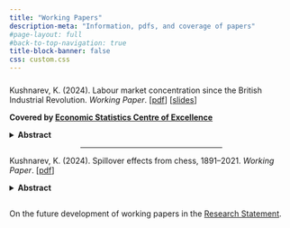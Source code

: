 ```yaml
---
title: "Working Papers"
description-meta: "Information, pdfs, and coverage of papers"
#page-layout: full
#back-to-top-navigation: true
title-block-banner: false
css: custom.css
---
```


###

Kushnarev, K. (2024). Labour market concentration since the British Industrial Revolution. *Working Paper*. \[[pdf](/files/WP2.pdf)\] \[[slides](https://www.dropbox.com/scl/fi/7bay01qimaelbr0nbff13/Presentation__WP-12.pdf?rlkey=9bqm8tmp7cxf1nahw9e6t3lgb&st=3pw3ldbn&dl=0)\] 

**Covered by [Economic Statistics Centre of Excellence](https://www.escoe.ac.uk/labour-market-concentration-since-the-british-industrial-revolution/)**

<details>
<summary><strong>Abstract</strong></summary>
This paper highlights an economic history perspective on labour share dynamics during the second phase of the British Industrial Revolution. It addresses two broad questions: 1) Did market concentration increase between 1851 and 1911? 2) If so, did the labour share decline, as suggested by ongoing debates? I use census data from 1851 to 1911 to answer these questions, focusing on local labour markets. Employing different specifications of market concentration, I found a surprising doubling in market concentration during this period, as measured by both the Herfindahl-Hirschman Index and Concentration Ratio approaches. However, local labour market concentration decreased as the labour market expanded. I further explore this by providing a counterfactual analysis, showing that a one standard deviation increase in creative destruction leads to a 50% rise in new entrants. Consequently, I offer two explanations for the presented results. The first is that local labour market concentration is more suitable for analysing labour share, making it a more practical and data-driven approach. The second explanation is that the decline and rise of labour share trigger uneven growth through redistribution and creative destruction. This explanation is more theoretical but still supports my results. In the future, a greater focus on the first stage of the British Industrial Revolution could lead to the developing of a more grounded theory.
</details>

<center><hr style="width:50%"></center>

Kushnarev, K. (2024). Spillover effects from chess, 1891–2021. *Working Paper*. \[[pdf](/files/Chess.pdf)\]

<details>
<summary><strong>Abstract</strong></summary>
This paper explores the formation of upper-tail human capital under socialism and its longstanding impact on economic and political participation. Based on this motivation, I have developed a model of the interplay between economic and intellectual life, where intellectual competition in chess explains the variation of economic and political participation once it becomes available. I have collected a novel dataset of \textit{2 155 chess protocols and 11 115 unique names} of chess players between 1891 and 2021 in the three levels of tournaments: local (cities and towns), republics, and international competitions held in the USSR and, after 1991, in Russia. Based on the data, I have found a variation in chess competitiveness by the level of tournaments and geographical units. It accounts for a more than 6 times decrease in the local competitiveness in the 30-s and, more importantly, in the 70-s and 80-s. Furthermore, this variation allows me to frame future opportunities to explore causal relationships between chess competitiveness and a) the probability of city participation in the cooperative movement, introduced in 1989; b) the exposure of political protest activities in 2007-2017 at the level of the city.
</details>

## 

On the future development of working papers in the [Research Statement](https://kkushnarev.github.io/projects.html).
